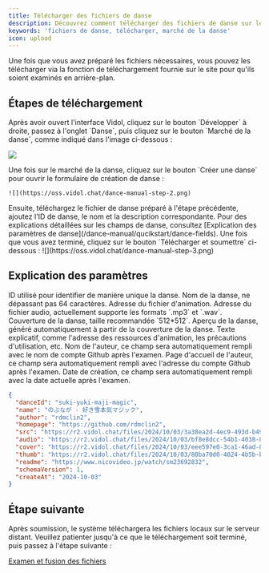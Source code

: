 ```yaml
---
title: Télécharger des fichiers de danse
description: Découvrez comment télécharger des fichiers de danse sur le marché de la danse
keywords: 'fichiers de danse, télécharger, marché de la danse'
icon: upload
---
```


Une fois que vous avez préparé les fichiers nécessaires, vous pouvez les télécharger via la fonction de téléchargement fournie sur le site pour qu'ils soient examinés en arrière-plan.

## Étapes de téléchargement

<Steps>
  <Step title="Ouvrir l'interface de danse">
   Après avoir ouvert l'interface Vidol, cliquez sur le bouton `Développer` à droite, passez à l'onglet `Danse`, puis cliquez sur le bouton `Marché de la danse`, comme indiqué dans l'image ci-dessous :

![](https://oss.vidol.chat/dance-manual-step-1.png)

  </Step>
  <Step title="Cliquer sur Créer une danse">
   Une fois sur le marché de la danse, cliquez sur le bouton `Créer une danse` pour ouvrir le formulaire de création de danse :

```
![](https://oss.vidol.chat/dance-manual-step-2.png)
```

  </Step>
  <Step title="Remplir le formulaire de danse">
    Ensuite, téléchargez le fichier de danse préparé à l'étape précédente, ajoutez l'ID de danse, le nom et la description correspondante. Pour des explications détaillées sur les champs de danse, consultez [Explication des paramètres de danse](/dance-manual/qucikstart/dance-fields). Une fois que vous avez terminé, cliquez sur le bouton `Télécharger et soumettre` ci-dessous :
   ![](https://oss.vidol.chat/dance-manual-step-3.png)
  </Step>
</Steps>

## Explication des paramètres

<ParamField path="danceId" type="string" required>
  ID utilisé pour identifier de manière unique la danse.
</ParamField>

<ParamField path="name" type="string" required>
  Nom de la danse, ne dépassant pas 64 caractères.
</ParamField>

<ParamField path="src" type="string" required>
  Adresse du fichier d'animation.
</ParamField>

<ParamField path="audio" type="string" required>
  Adresse du fichier audio, actuellement supporte les formats `.mp3` et `.wav`.
</ParamField>

<ParamField path="cover" type="string" required>
  Couverture de la danse, taille recommandée `512*512`.
</ParamField>

<ParamField path="thumb" type="string" >
  Aperçu de la danse, généré automatiquement à partir de la couverture de la danse.
</ParamField>

<ParamField path="readme" type="string" >
  Texte explicatif, comme l'adresse des ressources d'animation, les précautions d'utilisation, etc.
</ParamField>

<ParamField path="author" type="string">
  Nom de l'auteur, ce champ sera automatiquement rempli avec le nom de compte Github après l'examen.
</ParamField>

<ParamField path="homepage" type="string">
  Page d'accueil de l'auteur, ce champ sera automatiquement rempli avec l'adresse du compte Github après l'examen.
</ParamField>

<ParamField path="createAt" type="string">
  Date de création, ce champ sera automatiquement rempli avec la date actuelle après l'examen.
</ParamField>

<RequestExample>

```json Exemple de paramètres de danse
{
  "danceId": "suki-yuki-maji-magic",
  "name": "のぶなが - 好き雪本気マジック",
  "author": "rdmclin2",
  "homepage": "https://github.com/rdmclin2",
  "src": "https://r2.vidol.chat/files/2024/10/03/3a38ea2d-4ec9-493d-b49f-cf346b5f72d1.vmd",
  "audio": "https://r2.vidol.chat/files/2024/10/03/bf8e8dcc-54b1-4038-820e-df97cb396ccf.mp3",
  "cover": "https://r2.vidol.chat/files/2024/10/03/eee597e0-3ca1-46ad-8a1d-93768dc63601.webp",
  "thumb": "https://r2.vidol.chat/files/2024/10/03/80ba70d0-4024-4b5b-b750-233dc145c752.webp",
  "readme": "https://www.nicovideo.jp/watch/sm23692832",
  "schemaVersion": 1,
  "createAt": "2024-10-03"
}
```

</RequestExample>

## Étape suivante

Après soumission, le système téléchargera les fichiers locaux sur le serveur distant. Veuillez patienter jusqu'à ce que le téléchargement soit terminé, puis passez à l'étape suivante :

[Examen et fusion des fichiers](/dance-manual/qucikstart/dance-review)

